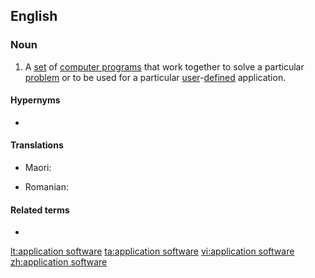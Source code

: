 ==English==

===Noun===
{{en-noun|-}}

# {{lb|en|computing}} A [[set]] of [[computer program]]s that work together to solve a particular [[problem]] or to be used for a particular [[user]]-[[defined]] application.

====Hypernyms====
* {{l|en|software}}

====Translations====
{{trans-top|}}
* Maori: {{t|mi|pūmanawa tautono}}
{{trans-mid}}
* Romanian: {{t|ro|aplicație software|f}}
{{trans-bottom}}

====Related terms====
* {{l|en|application program}}

[[lt:application software]]
[[ta:application software]]
[[vi:application software]]
[[zh:application software]]